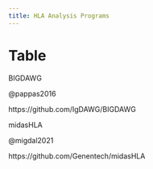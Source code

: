 ```yaml
---
title: HLA Analysis Programs
---
```


# Table {.unnumbered}

BIGDAWG

@pappas2016

https://github.com/IgDAWG/BIGDAWG

midasHLA

@migdal2021

https://github.com/Genentech/midasHLA
